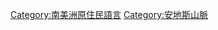 {{noteTA
|T=zh-hant:安第斯山脈原住民語言; zh-hans:安第斯山脉原住民语言
|G1=Indigenous languages of the Andes
}}

[[Category:南美洲原住民語言|Category:南美洲原住民語言]]
[[Category:安地斯山脈|Category:安地斯山脈]]